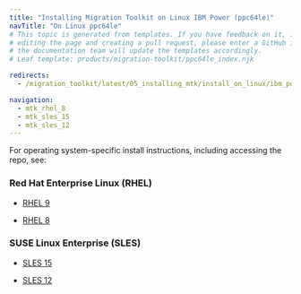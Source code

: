 ```yaml
---
title: "Installing Migration Toolkit on Linux IBM Power (ppc64le)"
navTitle: "On Linux ppc64le"
# This topic is generated from templates. If you have feedback on it, instead of
# editing the page and creating a pull request, please enter a GitHub issue and
# the documentation team will update the templates accordingly.
# Leaf template: products/migration-toolkit/ppc64le_index.njk

redirects:
  - /migration_toolkit/latest/05_installing_mtk/install_on_linux/ibm_power_ppc64le/

navigation:
  - mtk_rhel_8
  - mtk_sles_15
  - mtk_sles_12
---
```


For operating system-specific install instructions, including accessing the repo, see:

### Red Hat Enterprise Linux (RHEL)

- [RHEL 9](mtk_rhel_9)

- [RHEL 8](mtk_rhel_8)

### SUSE Linux Enterprise (SLES)

- [SLES 15](mtk_sles_15)

- [SLES 12](mtk_sles_12)
